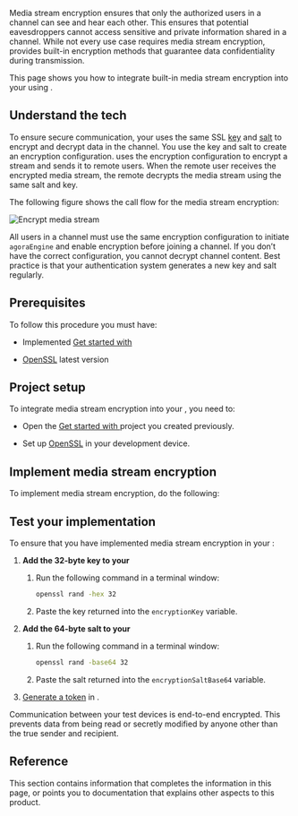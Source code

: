 

Media stream encryption ensures that only the authorized users in a channel can see and hear each other. This ensures that potential eavesdroppers cannot access sensitive and private information shared in a channel. While not every use case requires media stream encryption, <Vpd k="NAME"/> provides built-in encryption methods that guarantee data confidentiality during transmission.

This page shows you how to integrate built-in media stream encryption into your <Vpl k="CLIENT" /> using <Vpd k="NAME"/>.

## Understand the tech

To ensure secure communication, your <Vpl k="CLIENT" /> uses the same SSL [key](https://en.wikipedia.org/wiki/Public_key_certificate) and [salt](https://en.wikipedia.org/wiki/Salt_(cryptography)) to encrypt and decrypt data in the channel. You use the key and salt to create an encryption configuration. <Vg k="AGORA_BACKEND" /> uses the encryption configuration to encrypt a stream and sends it to remote users. When the remote user receives the encrypted media stream, the remote <Vpl k="CLIENT" /> decrypts the media stream using the same salt and key.

The following figure shows the call flow for the media stream encryption:

![Encrypt media stream](/images/video-sdk/media-stream-encryption.svg)

All users in a channel must use the same encryption configuration to initiate `agoraEngine` and enable encryption before joining a channel. If you don’t have the correct configuration, you cannot decrypt channel content. Best practice is that your authentication system generates a new key and salt regularly.

## Prerequisites

To follow this procedure you must have:

-   Implemented [Get started with <Vpd k="NAME"/>](../get-started/get-started-sdk)

-   [OpenSSL](https://www.openssl.org/) latest version


## Project setup

To integrate media stream encryption into your <Vpl k="CLIENT" />, you need to:

-   Open the [Get started with <Vpd k="NAME"/>](../get-started/get-started-sdk) project you created previously.

-   Set up [OpenSSL](https://www.openssl.org/) in your development device.

## Implement <Vg k="COMPANY" /> media stream encryption

To implement media stream encryption, do the following:

<ProjectImplement />

## Test your implementation

To ensure that you have implemented <Vg k="COMPANY" /> media stream encryption in your <Vpl k="CLIENT" />:

1.  **Add the 32-byte key to your <Vpl k="CLIENT" />**

    1.  Run the following command in a terminal window:

        ``` bash
        openssl rand -hex 32
        ```

    2.  Paste the key returned into the `encryptionKey` variable.

2.  **Add the 64-byte salt to your <Vpl k="CLIENT" />**

    1.  Run the following command in a terminal window:

        ``` bash
        openssl rand -base64 32
        ```

    2.  Paste the salt returned into the `encryptionSaltBase64` variable.

3.  [Generate a token](../reference/manage-agora-account#generate-a-temporary-token) in <Vg k="CONSOLE" />.

<ProjectTest />

Communication between your test devices is end-to-end encrypted. This prevents data from being read or secretly modified by anyone other than the true sender and recipient.

## Reference

This section contains information that completes the information in this page, or points you to documentation that explains other aspects to this product.

<Reference />
